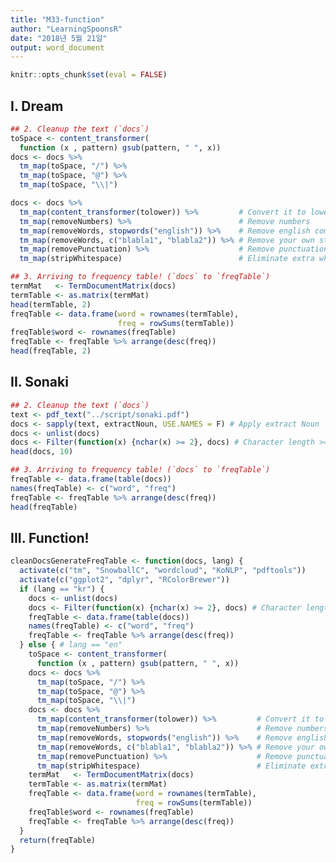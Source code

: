 ---
title: "M33-function"
author: "LearningSpoonsR"
date: "2018년 5월 21일"
output: word_document
---

```{r setup, include=FALSE}
knitr::opts_chunk$set(eval = FALSE)
```

## I. Dream

```{r}
## 2. Cleanup the text (`docs`) 
toSpace <- content_transformer(
  function (x , pattern) gsub(pattern, " ", x))
docs <- docs %>% 
  tm_map(toSpace, "/") %>%
  tm_map(toSpace, "@") %>%
  tm_map(toSpace, "\\|")
```

```{r}
docs <- docs %>% 
  tm_map(content_transformer(tolower)) %>%         # Convert it to lower case
  tm_map(removeNumbers) %>%                        # Remove numbers
  tm_map(removeWords, stopwords("english")) %>%    # Remove english common stopwords
  tm_map(removeWords, c("blabla1", "blabla2")) %>% # Remove your own stop word
  tm_map(removePunctuation) %>%                    # Remove punctuations    
  tm_map(stripWhitespace)                          # Eliminate extra white spaces
```

```{r}
## 3. Arriving to frequency table! (`docs` to `freqTable`)
termMat   <- TermDocumentMatrix(docs)
termTable <- as.matrix(termMat)
head(termTable, 2)
freqTable <- data.frame(word = rownames(termTable),
                        freq = rowSums(termTable))
freqTable$word <- rownames(freqTable)
freqTable <- freqTable %>% arrange(desc(freq))
head(freqTable, 2)
```

## II. Sonaki

```{r}
## 2. Cleanup the text (`docs`)  
text <- pdf_text("../script/sonaki.pdf")
docs <- sapply(text, extractNoun, USE.NAMES = F) # Apply extract Noun
docs <- unlist(docs)
docs <- Filter(function(x) {nchar(x) >= 2}, docs) # Character length >= 2
head(docs, 10)
```

```{r}
## 3. Arriving to frequency table! (`docs` to `freqTable`)
freqTable <- data.frame(table(docs))
names(freqTable) <- c("word", "freq")
freqTable <- freqTable %>% arrange(desc(freq))
head(freqTable)
```

## III. Function!

```{r}
cleanDocsGenerateFreqTable <- function(docs, lang) {
  activate(c("tm", "SnowballC", "wordcloud", "KoNLP", "pdftools"))
  activate(c("ggplot2", "dplyr", "RColorBrewer"))
  if (lang == "kr") {
    docs <- unlist(docs)
    docs <- Filter(function(x) {nchar(x) >= 2}, docs) # Character length >= 2
    freqTable <- data.frame(table(docs))
    names(freqTable) <- c("word", "freq")
    freqTable <- freqTable %>% arrange(desc(freq))
  } else { # lang == "en"
    toSpace <- content_transformer(
      function (x , pattern) gsub(pattern, " ", x))
    docs <- docs %>% 
      tm_map(toSpace, "/") %>%
      tm_map(toSpace, "@") %>%
      tm_map(toSpace, "\\|")
    docs <- docs %>% 
      tm_map(content_transformer(tolower)) %>%         # Convert it to lower case
      tm_map(removeNumbers) %>%                        # Remove numbers
      tm_map(removeWords, stopwords("english")) %>%    # Remove english common stopwords
      tm_map(removeWords, c("blabla1", "blabla2")) %>% # Remove your own stop word
      tm_map(removePunctuation) %>%                    # Remove punctuations    
      tm_map(stripWhitespace)                          # Eliminate extra white spaces
    termMat   <- TermDocumentMatrix(docs)
    termTable <- as.matrix(termMat)
    freqTable <- data.frame(word = rownames(termTable),
                            freq = rowSums(termTable))
    freqTable$word <- rownames(freqTable)
    freqTable <- freqTable %>% arrange(desc(freq))
  }
  return(freqTable)
}
```  

